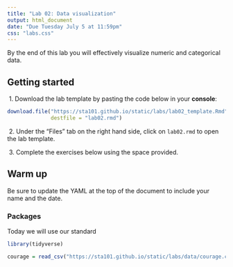 ```yaml
---
title: "Lab 02: Data visualization"
output: html_document
date: "Due Tuesday July 5 at 11:59pm"
css: "labs.css"
---
```



By the end of this lab you will effectively visualize numeric and categorical data.

## Getting started

\ 1. Download the lab template by pasting the code below in your **console**:

```r
download.file("https://sta101.github.io/static/labs/lab02_template.Rmd",
              destfile = "lab02.rmd")
```

\ 2. Under the "Files" tab on the right hand side, click on `lab02.rmd` to open the lab template.


\ 3. Complete the exercises below using the space provided.

## Warm up

Be sure to update the YAML at the top of the document to include your name and the date.

### Packages

Today we will use our standard 
```r
library(tidyverse)
```

```r
courage = read_csv("https://sta101.github.io/static/labs/data/courage.csv")
```

